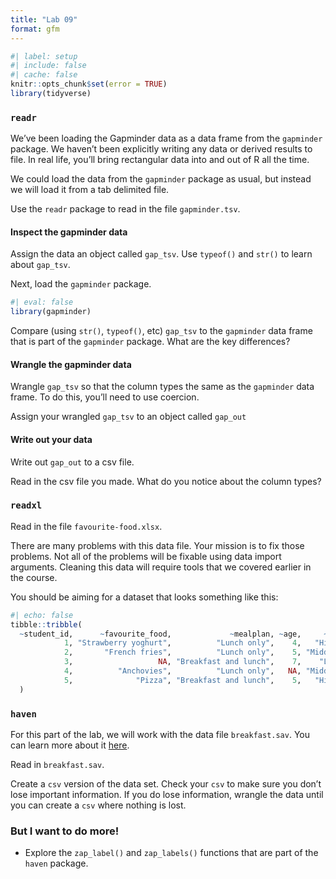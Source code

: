 ```yaml
---
title: "Lab 09"
format: gfm
---
```


```r
#| label: setup
#| include: false
#| cache: false
knitr::opts_chunk$set(error = TRUE)
library(tidyverse)
```

### `readr`

We've been loading the Gapminder data as a data frame from the `gapminder` package. We haven't been explicitly writing any data or derived results to file. In real life, you'll bring rectangular data into and out of R all the time. 

We could load the data from the `gapminder` package as usual, but instead we will load it from a tab delimited file. 

Use the `readr` package to read in the file `gapminder.tsv`. 

#### Inspect the gapminder data

Assign the data an object called `gap_tsv`. Use `typeof()` and `str()` to learn about `gap_tsv`. 

Next, load the `gapminder` package.

```r
#| eval: false
library(gapminder)
```

Compare (using `str()`, `typeof()`, etc) `gap_tsv` to the `gapminder` data frame that is part of the `gapminder` package. What are the key differences? 

#### Wrangle the gapminder data

Wrangle `gap_tsv` so that the column types the same as the `gapminder` data frame. To do this, you'll need to use coercion. 

Assign your wrangled `gap_tsv` to an object called `gap_out`

#### Write out your data

Write out `gap_out` to a csv file.

Read in the csv file you made. What do you notice about the column types?

### `readxl`

Read in the file `favourite-food.xlsx`.

There are many problems with this data file. Your mission is to fix those problems. Not all of the problems will be fixable using data import arguments. Cleaning this data will require tools that we covered earlier in the course.  

You should be aiming for a dataset that looks something like this:

```r
#| echo: false
tibble::tribble(
  ~student_id,      ~favourite_food,             ~mealplan, ~age,     ~ses,
            1, "Strawberry yoghurt",          "Lunch only",    4,   "High",
            2,       "French fries",          "Lunch only",    5, "Middle",
            3,                   NA, "Breakfast and lunch",    7,    "Low",
            4,          "Anchovies",          "Lunch only",   NA, "Middle",
            5,              "Pizza", "Breakfast and lunch",    5,   "High"
  )
```


### `haven`

For this part of the lab, we will work with the data file `breakfast.sav`. You can learn more about it [here](https://www.ibm.com/support/knowledgecenter/SSLVMB_sub/statistics_mainhelp_ddita/spss/tutorials/data_files.html). 

Read in `breakfast.sav`. 

Create a `csv` version of the data set. Check your `csv` to make sure you don't lose important information. If you do lose information, wrangle the data until you can create a `csv` where nothing is lost.


### But I want to do more!

* Explore the `zap_label()` and `zap_labels()` functions that are part of the `haven` package.
